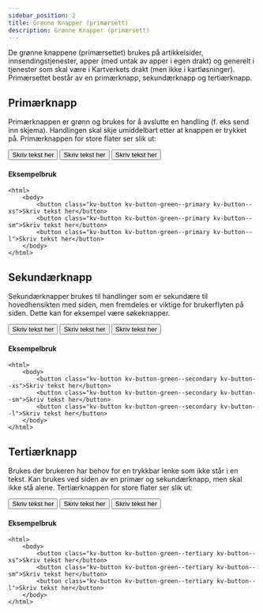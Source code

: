 ```yaml
---
sidebar_position: 2
title: Grønne Knapper (primærsett)
description: Grønne Knapper (primærsett)
---
```

De grønne knappene (primærsettet) brukes på artikkelsider, innsendingstjenester, apper (med untak av apper i egen drakt) og generelt i tjenester som skal være i Kartverkets drakt (men ikke i kartløsninger). Primærsettet består av en primærknapp, sekundærknapp og tertiærknapp.

## Primærknapp

Primærknappen er grønn og brukes for å avslutte en handling (f. eks send inn skjema). Handlingen skal skje umiddelbart etter at knappen er trykket på. Primærknappen for store flater ser slik ut:


<button class="kv-button kv-button-green--primary kv-button--xs">Skriv tekst her</button>
<button class="kv-button kv-button-green--primary kv-button--sm">Skriv tekst her</button>
<button class="kv-button kv-button-green--primary kv-button--l">Skriv tekst her</button>

#### Eksempelbruk

```markup title="/.html"
<html>
    <body>
        <button class="kv-button kv-button-green--primary kv-button--xs">Skriv tekst her</button>
        <button class="kv-button kv-button-green--primary kv-button--sm">Skriv tekst her</button>
        <button class="kv-button kv-button-green--primary kv-button--l">Skriv tekst her</button>
    </body>
</html>

```


## Sekundærknapp

Sekundærknapper brukes til handlinger som er sekundære til hovedhensikten med siden, men fremdeles er viktige for brukerflyten på siden. Dette kan for eksempel være søkeknapper.

<button class="kv-button kv-button-green--secondary kv-button--xs">Skriv tekst her</button>
<button class="kv-button kv-button-green--secondary kv-button--sm">Skriv tekst her</button>
<button class="kv-button kv-button-green--secondary kv-button--l">Skriv tekst her</button>

#### Eksempelbruk

```markup title="/.html"
<html>
    <body>
        <button class="kv-button kv-button-green--secondary kv-button--xs">Skriv tekst her</button>
        <button class="kv-button kv-button-green--secondary kv-button--sm">Skriv tekst her</button>
        <button class="kv-button kv-button-green--secondary kv-button--l">Skriv tekst her</button>
    </body>
</html>

```



## Tertiærknapp

Brukes der brukeren har behov for en trykkbar lenke som ikke står i en tekst. Kan brukes ved siden av en primær og sekundærknapp, men skal ikke stå alene. Tertiærknappen for store flater ser slik ut:


<button class="kv-button kv-button-green--tertiary kv-button--xs">Skriv tekst her</button>
<button class="kv-button kv-button-green--tertiary kv-button--sm">Skriv tekst her</button>
<button class="kv-button kv-button-green--tertiary kv-button--l">Skriv tekst her</button>

#### Eksempelbruk

```markup title="/.html"
<html>
    <body>
        <button class="kv-button kv-button-green--tertiary kv-button--xs">Skriv tekst her</button>
        <button class="kv-button kv-button-green--tertiary kv-button--sm">Skriv tekst her</button>
        <button class="kv-button kv-button-green--tertiary kv-button--l">Skriv tekst her</button>
    </body>
</html>

```
